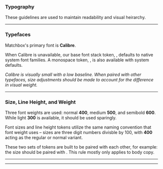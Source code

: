 
### Typography

These guidelines are used to maintain readability and visual heirarchy.

---

### Typefaces

Matchbox's primary font is **Calibre**.

When Calibre is unavailable, our base font stack token, <Token name='font-family-base'/>, defaults to native system font families. A monospace token, <Token name='font-family-monospace' />, is also available with system defaults.

_Calibre is visually small with a low baseline. When paired with other typefaces, size adjustments should be made to account for the difference in visual weight._

---
### Size, Line Height, and Weight
Three font weights are used: normal **400**, medium **500**, and semibold **600**. While light **300** is available, it should be used sparingly.

Font sizes and line height tokens utilize the same naming convention that font weight uses – sizes are three digit numbers divisble by 100, with **400** acting as the regular or normal variant.

These two sets of tokens are built to be paired with each other, for example: the size <Token name='font-size-800' /> should be paired with <Token name='line-height-800' />. This rule mostly only applies to body copy.

---

<TypographyExplorer />

---
